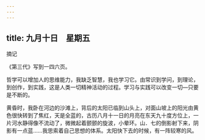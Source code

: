 ```yaml
---
---
---
```

title: 九月十日　星期五
---




摘记

《第三代》写到一四六页。

哲学可以增加人的思维能力，我缺乏智慧，我也学习它。由常识到学问，到理论，到创作，到实践，这是人类一切精神活动的过程。学习与实践可以改变一切―只要是不断的。

黄昏时，我卧在河边的沙滩上，背后的太阳已临到山头上，对面山坡上的阳光由黄色很快转到了焦红，天是全蓝的，古历八月十一日的月亮在东天九十度方位上，一片河水静得像不流动了，微微起着颤颤的旋波，小晕环。山．七的倒影射下来，阴影有一点蓝……我思索着自己思想的体系。太阳快下去的时候，有一阵较寒的风。